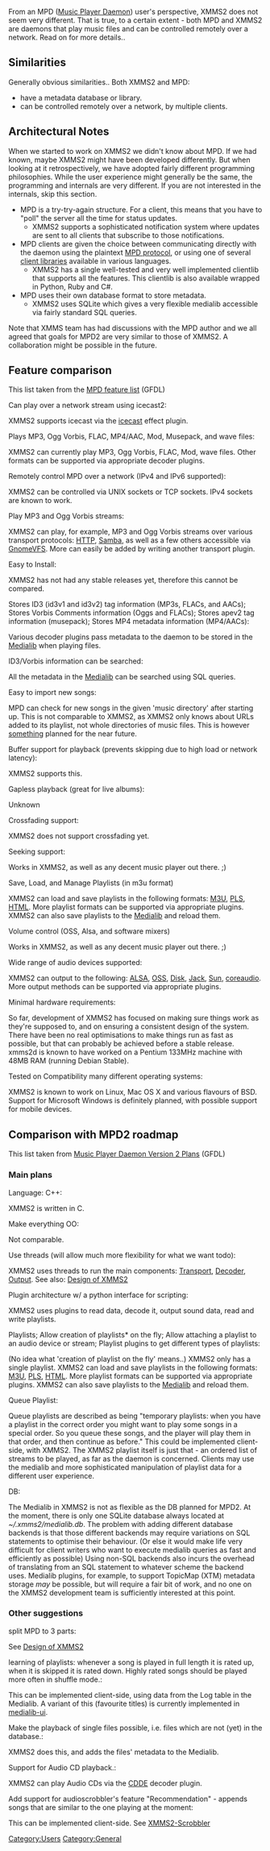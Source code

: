 {{Navbar}}

From an MPD ([http://www.musicpd.org Music Player Daemon]) user's perspective, XMMS2 does not seem very different. That is true, to a certain extent - both MPD and XMMS2 are daemons that play music files and can be controlled remotely over a network. Read on for more details..

== Similarities ==
Generally obvious similarities.. Both XMMS2 and MPD:

* have a metadata database or library.
* can be controlled remotely over a network, by multiple clients.

== Architectural Notes ==

When we started to work on XMMS2 we didn't know about MPD. If we had known, maybe XMMS2 might have been developed differently. But when looking at it retrospectively, we have adopted fairly different programming philosophies. While the user experience might generally be the same, the programming and internals are very different. If you are not interested in the internals, skip this section.

* MPD is a try-try-again structure. For a client, this means that you have to "poll" the server all the time for status updates. 
** XMMS2 supports a sophisticated notification system where updates are sent to all clients that subscribe to those notifications.
* MPD clients are given the choice between communicating directly with the daemon using the plaintext [http://mpd.wikicities.com/wiki/Protocol_Reference MPD protocol], or using one of several [http://mpd.wikicities.com/wiki/Client_Libraries client libraries] available in various languages.
** XMMS2 has a single well-tested and very well implemented clientlib that supports all the features. This clientlib is also available wrapped in Python, Ruby and C#.
* MPD uses their own database format to store metadata.
** XMMS2 uses SQLite which gives a very flexible medialib accessible via fairly standard SQL queries.

Note that XMMS team has had discussions with the MPD author and we all agreed that goals for MPD2 are very similar to those of XMMS2. A collaboration might be possible in the future.

== Feature comparison ==
This list taken from the [http://mpd.wikicities.com/wiki/Features MPD feature list] (GFDL)

; Can play over a network stream using icecast2:
XMMS2 supports icecast via the [[Component:ices | icecast]] effect plugin.
; Plays MP3, Ogg Vorbis, FLAC, MP4/AAC, Mod, Musepack, and wave files:
XMMS2 can currently play MP3, Ogg Vorbis, FLAC, Mod, wave files. Other formats can be supported via appropriate decoder plugins.
; Remotely control MPD over a network (IPv4 and IPv6 supported):
XMMS2 can be controlled via UNIX sockets or TCP sockets. IPv4 sockets are known to work.
; Play MP3 and Ogg Vorbis streams:
XMMS2 can play, for example, MP3 and Ogg Vorbis streams over various transport protocols: [[Component:HTTP | HTTP]], [[Component:samba | Samba]], as well as a few others accessible via [[Component:GnomeVFS | GnomeVFS]]. More can easily be added by writing another transport plugin.
; Easy to Install:
XMMS2 has not had any stable releases yet, therefore this cannot be compared.
; Stores ID3 (id3v1 and id3v2) tag information (MP3s, FLACs, and AACs); Stores Vorbis Comments information (Oggs and FLACs); Stores apev2 tag information (musepack); Stores MP4 metadata information (MP4/AACs):
Various decoder plugins pass metadata to the daemon to be stored in the [[Component:Medialib | Medialib]] when playing files.
; ID3/Vorbis information can be searched:
All the metadata in the [[Component:Medialib | Medialib]] can be searched using SQL queries.
; Easy to import new songs:
MPD can check for new songs in the given 'music directory' after starting up. This is not comparable to XMMS2, as XMMS2 only knows about URLs added to its playlist, not whole directories of music files. This is however [[General_Notify_support | something]] planned for the near future.
; Buffer support for playback (prevents skipping due to high load or network latency):
XMMS2 supports this.
; Gapless playback (great for live albums):
Unknown
; Crossfading support:
XMMS2 does not support crossfading yet.
; Seeking support:
Works in XMMS2, as well as any decent music player out there. ;)
; Save, Load, and Manage Playlists (in m3u format)
XMMS2 can load and save playlists in the following formats: [[Component:m3u | M3U]], [[Component:pls | PLS]], [[Component:html | HTML]]. More playlist formats can be supported via appropriate plugins. XMMS2 can also save playlists to the [[Component:Medialib | Medialib]] and reload them.
; Volume control (OSS, Alsa, and software mixers)
Works in XMMS2, as well as any decent music player out there. ;)
; Wide range of audio devices supported:
XMMS2 can output to the following: [[Component:ALSA | ALSA]], [[Component:OSS | OSS]], [[Component:Diskwriter | Disk]], [[Component:Jack | Jack]], [[Component:Sun | Sun]], [[Component:coreaudio | coreaudio]]. More output methods can be supported via appropriate plugins.
; Minimal hardware requirements:
So far, development of XMMS2 has focused on making sure things work as they're supposed to, and on ensuring a consistent design of the system. There have been no real optimisations to make things run as fast as possible, but that can probably be achieved before a stable release. xmms2d is known to have worked on a Pentium 133MHz machine with 48MB RAM (running Debian Stable).
; Tested on Compatibility many different operating systems:
XMMS2 is known to work on Linux, Mac OS X and various flavours of BSD. Support for Microsoft Windows is definitely planned, with possible support for mobile devices.

== Comparison with MPD2 roadmap ==
This list taken from [http://mpd.wikicities.com/wiki/MusicPlayerDaemonVersion2Plans Music Player Daemon Version 2 Plans] (GFDL)

=== Main plans ===

; Language<nowiki>:</nowiki> C++:
XMMS2 is written in C.
; Make everything OO:
Not comparable.
; Use threads (will allow much more flexibility for what we want todo):
XMMS2 uses threads to run the main components: [[Component:Transport | Transport]], [[Component:Decoder | Decoder]], [[Component:Output | Output]]. See also: [[Design of XMMS2]]
; Plugin architecture w/ a python interface for scripting:
XMMS2 uses plugins to read data, decode it, output sound data, read and write playlists.
; Playlists; Allow creation of playlists* on the fly; Allow attaching a playlist to an audio device or stream; Playlist plugins to get different types of playlists:
(No idea what 'creation of playlist on the fly' means..) XMMS2 only has a single playlist. XMMS2 can load and save playlists in the following formats: [[Component:m3u | M3U]], [[Component:pls | PLS]], [[Component:html | HTML]]. More playlist formats can be supported via appropriate plugins. XMMS2 can also save playlists to the [[Component:Medialib | Medialib]] and reload them.
; Queue Playlist:
Queue playlists are described as being "temporary playlists: when you have a playlist in the correct order you might want to play some songs in a special order. So you queue these songs, and the player will play them in that order, and then continue as before." This could be implemented client-side, with XMMS2. The XMMS2 playlist itself is just that - an ordered list of streams to be played, as far as the daemon is concerned. Clients may use the medialib and more sophisticated manipulation of playlist data for a different user experience.
; DB:
The Medialib in XMMS2 is not as flexible as the DB planned for MPD2. At the moment, there is only one SQLite database always located at ''~/.xmms2/medialib.db''. The problem with adding different database backends is that those different backends may require variations on SQL statements to optimise their behaviour. (Or else it would make life very difficult for client writers who want to execute medialib queries as fast and efficiently as possible) Using non-SQL backends also incurs the overhead of translating from an SQL statement to whatever scheme the backend uses. Medialib plugins, for example, to support TopicMap (XTM) metadata storage ''may'' be possible, but will require a fair bit of work, and no one on the XMMS2 development team is sufficiently interested at this point.

=== Other suggestions ===

; split MPD to 3 parts:
See [[Design of XMMS2]]
; learning of playlists<nowiki>:</nowiki> whenever a song is played in full length it is rated up, when it is skipped it is rated down. Highly rated songs should be played more often in shuffle mode.:
This can be implemented client-side, using data from the Log table in the Medialib. A variant of this (favourite titles) is currently implemented in [[XMMS2_Clients#medialib-ui_playlist_client | medialib-ui]].

; Make the playback of single files possible, i.e. files which are not (yet) in the database.:
XMMS2 does this, and adds the files' metadata to the Medialib.
; Support for Audio CD playback.:
XMMS2 can play Audio CDs via the [[Component:cdde | CDDE]] decoder plugin.
; Add support for audioscrobbler's feature "Recommendation" - appends songs that are similar to the one playing at the moment:
This can be implemented client-side. See [[XMMS2 Clients#XMMS2-Scrobbler | XMMS2-Scrobbler]]


[[Category:Users]]
[[Category:General]]